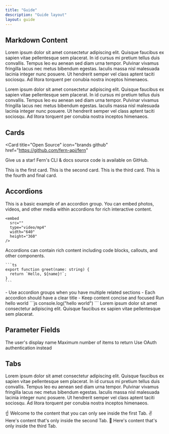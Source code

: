 ```yaml
---
title: "Guide"
description: "Guide layout"
layout: guide
---
```


## Markdown Content

Lorem ipsum dolor sit amet consectetur adipiscing elit. Quisque faucibus ex sapien vitae pellentesque sem placerat. In id cursus mi pretium tellus duis convallis. Tempus leo eu aenean sed diam urna tempor. Pulvinar vivamus fringilla lacus nec metus bibendum egestas. Iaculis massa nisl malesuada lacinia integer nunc posuere. Ut hendrerit semper vel class aptent taciti sociosqu. Ad litora torquent per conubia nostra inceptos himenaeos.

Lorem ipsum dolor sit amet consectetur adipiscing elit. Quisque faucibus ex sapien vitae pellentesque sem placerat. In id cursus mi pretium tellus duis convallis. Tempus leo eu aenean sed diam urna tempor. Pulvinar vivamus fringilla lacus nec metus bibendum egestas. Iaculis massa nisl malesuada lacinia integer nunc posuere. Ut hendrerit semper vel class aptent taciti sociosqu. Ad litora torquent per conubia nostra inceptos himenaeos.

## Cards

<Card
  title="Open Source"
  icon="brands github"
  href="https://github.com/fern-api/fern"
>
  Give us a star! Fern's CLI & docs source code is available on GitHub.
</Card>

<CardGroup cols={2}>
  <Card title="First Card" icon="circle-1">
    This is the first card.
  </Card>
  <Card title="Second Card" icon="circle-2">
    This is the second card.
  </Card>
  <Card title="Third Card" icon="circle-3">
    This is the third card.
  </Card>
  <Card title="Fourth Card" icon="circle-4">
    This is the fourth and final card.
  </Card>
</CardGroup>

## Accordions

<AccordionGroup>
  <Accordion title="Text Example">
    This is a basic example of an accordion group.
  </Accordion>

  <Accordion title="Multimedia Example">
    You can embed photos, videos, and other media within accordions for rich interactive content.

    <embed
      src=""
      type="video/mp4"
      width="640"
      height="360"
    />

  </Accordion>

  <Accordion title="Rich Content Support">
    Accordions can contain rich content including code blocks, callouts, and other components.

    ```ts
    export function greet(name: string) {
      return `Hello, ${name}!`;
    }
    ```

  </Accordion>
  
  <Accordion title="Best Practices Using Accordion Groups">
    - Use accordion groups when you have multiple related sections
    - Each accordion should have a clear title
    - Keep content concise and focused
  </Accordion>
</AccordionGroup>

<Steps>
  <Step>Run hello world ```js console.log("hello world") ```</Step>
  <Step>
    Lorem ipsum dolor sit amet consectetur adipiscing elit. Quisque faucibus ex
    sapien vitae pellentesque sem placerat.
  </Step>
</Steps>

## Parameter Fields

<ParamField path="username" type="string" required={true}>
  The user's display name
</ParamField>

<ParamField path="limit" type="number" default="50">
  Maximum number of items to return
</ParamField>

<ParamField path="api_key" type="string" deprecated={true}>
  Use OAuth authentication instead
</ParamField>

## Tabs

Lorem ipsum dolor sit amet consectetur adipiscing elit. Quisque faucibus ex sapien vitae pellentesque sem placerat. In id cursus mi pretium tellus duis convallis. Tempus leo eu aenean sed diam urna tempor. Pulvinar vivamus fringilla lacus nec metus bibendum egestas. Iaculis massa nisl malesuada lacinia integer nunc posuere. Ut hendrerit semper vel class aptent taciti sociosqu. Ad litora torquent per conubia nostra inceptos himenaeos.

<Tabs>
  <Tab title="First Tab">
    ☝️ Welcome to the content that you can only see inside the first Tab.
  </Tab>
  <Tab title="Second Tab">
    ✌️ Here's content that's only inside the second Tab.
  </Tab>
  <Tab title="Third Tab">
    💪 Here's content that's only inside the third Tab.
  </Tab>
</Tabs>
